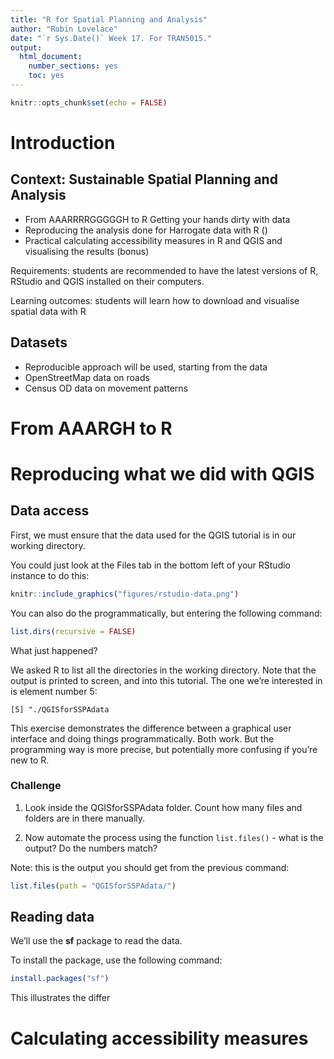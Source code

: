 ```yaml
---
title: "R for Spatial Planning and Analysis"
author: "Robin Lovelace"
date: "`r Sys.Date()` Week 17. For TRAN5015."
output: 
  html_document: 
    number_sections: yes
    toc: yes
---
```


```r
knitr::opts_chunk$set(echo = FALSE)
```

# Introduction

## Context: Sustainable Spatial Planning and Analysis

- From AAARRRRGGGGGH to R Getting your hands dirty with data
- Reproducing the analysis done for Harrogate data with R ()
- Practical calculating accessibility measures in R and QGIS and visualising the results (bonus)

Requirements: students are recommended to have the latest versions of R, RStudio and QGIS installed on their computers.

Learning outcomes: students will learn how to download and visualise spatial data with R

## Datasets

- Reproducible approach will be used, starting from the data
- OpenStreetMap data on roads
- Census OD data on movement patterns

# From AAARGH to R

# Reproducing what we did with QGIS

## Data access

First, we must ensure that the data used for the QGIS tutorial is in our working directory.

You could just look at the Files tab in the bottom left of your RStudio instance to do this:


```r
knitr::include_graphics("figures/rstudio-data.png")
```

You can also do the programmatically, but entering the following command:

```r
list.dirs(recursive = FALSE)
```

What just happened?

We asked R to list all the directories in the working directory. Note that the output is printed to screen, and into this tutorial. The one we're interested in is element number 5:

```
[5] "./QGISforSSPAdata
```

This exercise demonstrates the difference between a graphical user interface and doing things programmatically. Both work. But the programming way is more precise, but potentially more confusing if you're new to R.

### Challenge

1. Look inside the QGISforSSPAdata folder. Count how many files and folders are in there manually.

2. Now automate the process using the function `list.files()` - what is the output? Do the numbers match?

Note: this is the output you should get from the previous command:

```r
list.files(path = "QGISforSSPAdata/")
```

## Reading data

We'll use the **sf** package to read the data.

To install the package, use the following command:

```r
install.packages("sf")
```



This illustrates the differ

# Calculating accessibility measures



